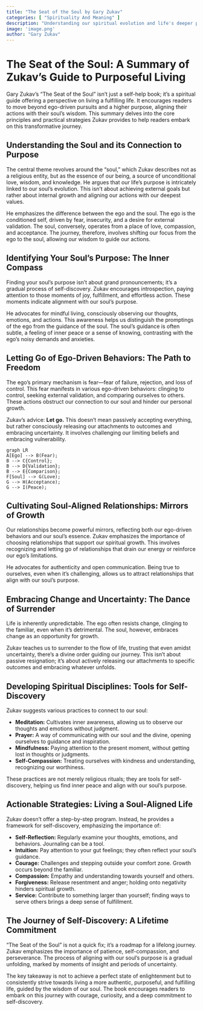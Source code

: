 ```yaml
---
title: "The Seat of the Soul by Gary Zukav"
categories: [ "Spirituality And Meaning" ]
description: "Understanding our spiritual evolution and life's deeper purpose"
image: 'image.png'
author: "Gary Zukav"
---
```

# The Seat of the Soul: A Summary of Zukav's Guide to Purposeful Living

Gary Zukav's "The Seat of the Soul" isn't just a self-help book; it's a spiritual guide offering a perspective on living a fulfilling life.  It encourages readers to move beyond ego-driven pursuits and a higher purpose, aligning their actions with their soul's wisdom. This summary delves into the core principles and practical strategies Zukav provides to help readers embark on this transformative journey.

## Understanding the Soul and its Connection to Purpose

The central theme revolves around the "soul," which Zukav describes not as a religious entity, but as the essence of our being, a source of unconditional love, wisdom, and knowledge. He argues that our life's purpose is intricately linked to our soul's evolution. This isn't about achieving external goals but rather about internal growth and aligning our actions with our deepest values.

He emphasizes the difference between the ego and the soul. The ego is the conditioned self, driven by fear, insecurity, and a desire for external validation. The soul, conversely, operates from a place of love, compassion, and acceptance. The journey, therefore, involves shifting our focus from the ego to the soul, allowing our wisdom to guide our actions.

## Identifying Your Soul's Purpose: The Inner Compass

Finding your soul's purpose isn't about grand pronouncements; it's a gradual process of self-discovery.  Zukav encourages introspection, paying attention to those moments of joy, fulfillment, and effortless action. These moments indicate alignment with our soul's purpose.

He advocates for mindful living, consciously observing our thoughts, emotions, and actions. This awareness helps us distinguish the promptings of the ego from the guidance of the soul. The soul's guidance is often subtle, a feeling of inner peace or a sense of knowing, contrasting with the ego's noisy demands and anxieties.


##  Letting Go of Ego-Driven Behaviors:  The Path to Freedom

The ego's primary mechanism is fear—fear of failure, rejection, and loss of control. This fear manifests in various ego-driven behaviors: clinging to control, seeking external validation, and comparing ourselves to others.  These actions obstruct our connection to our soul and hinder our personal growth.

Zukav's advice:  **Let go.**  This doesn't mean passively accepting everything, but rather consciously releasing our attachments to outcomes and embracing uncertainty. It involves challenging our limiting beliefs and embracing vulnerability.

```mermaid
graph LR
A[Ego] --> B(Fear);
B --> C{Control};
B --> D{Validation};
B --> E{Comparison};
F[Soul] --> G(Love);
G --> H(Acceptance);
G --> I(Peace);
```

## Cultivating Soul-Aligned Relationships:  Mirrors of Growth

Our relationships become powerful mirrors, reflecting both our ego-driven behaviors and our soul's essence.  Zukav emphasizes the importance of choosing relationships that support our spiritual growth. This involves recognizing and letting go of relationships that drain our energy or reinforce our ego's limitations.


He advocates for authenticity and open communication. Being true to ourselves, even when it's challenging, allows us to attract relationships that align with our soul's purpose.

## Embracing Change and Uncertainty:  The Dance of Surrender

Life is inherently unpredictable.  The ego often resists change, clinging to the familiar, even when it's detrimental.  The soul, however, embraces change as an opportunity for growth.

Zukav teaches us to surrender to the flow of life, trusting that even amidst uncertainty, there's a divine order guiding our journey. This isn't about passive resignation; it's about actively releasing our attachments to specific outcomes and embracing whatever unfolds.

##  Developing Spiritual Disciplines:  Tools for Self-Discovery

Zukav suggests various practices to connect to our soul:

* **Meditation:**  Cultivates inner awareness, allowing us to observe our thoughts and emotions without judgment.
* **Prayer:**  A way of communicating with our soul and the divine, opening ourselves to guidance and inspiration.
* **Mindfulness:**  Paying attention to the present moment, without getting lost in thoughts or judgments.
* **Self-Compassion:** Treating ourselves with kindness and understanding, recognizing our worthiness.

These practices are not merely religious rituals; they are tools for self-discovery, helping us find inner peace and align with our soul's purpose.


## Actionable Strategies: Living a Soul-Aligned Life


Zukav doesn't offer a step-by-step program. Instead, he provides a framework for self-discovery, emphasizing the importance of:


* **Self-Reflection:** Regularly examine your thoughts, emotions, and behaviors. Journaling can be a tool.
* **Intuition:** Pay attention to your gut feelings; they often reflect your soul's guidance.
* **Courage:** Challenges and stepping outside your comfort zone. Growth occurs beyond the familiar.
* **Compassion:** Empathy and understanding towards yourself and others.
* **Forgiveness:** Release resentment and anger; holding onto negativity hinders spiritual growth.
* **Service:**  Contribute to something larger than yourself; finding ways to serve others brings a deep sense of fulfillment.


## The Journey of Self-Discovery:  A Lifetime Commitment


"The Seat of the Soul" is not a quick fix; it’s a roadmap for a lifelong journey. Zukav emphasizes the importance of patience, self-compassion, and perseverance.  The process of aligning with our soul's purpose is a gradual unfolding, marked by moments of insight and periods of uncertainty.  


The key takeaway is not to achieve a perfect state of enlightenment but to consistently strive towards living a more authentic, purposeful, and fulfilling life, guided by the wisdom of our soul.  The book encourages readers to embark on this journey with courage, curiosity, and a deep commitment to self-discovery.

